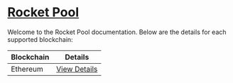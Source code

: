 # [Rocket Pool](https://rocketpool.net/)

Welcome to the Rocket Pool documentation. Below are the details for each supported blockchain:

| Blockchain | Details                               |
| ---------- | ------------------------------------- |
| Ethereum   | [View Details](./rocketPool/ethereum) |
